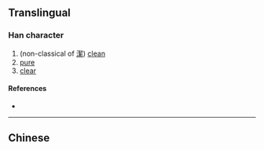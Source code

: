 {{character info}}
==Translingual==

===Han character===
{{Han char|rn=15|rad=冫|as=12|sn=14|four=|canj=IMQHF|ids=⿰冫絜}}

# (non-classical of [[潔]]) [[clean]]
# [[pure]]
# [[clear]]

====References====
* {{Han ref|kx=0133.330|hdz=10300.230|uh=34D7|ud=13527}}

----

==Chinese==
{{zh-see|潔|v}}
